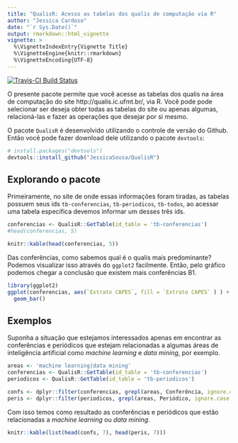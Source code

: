 ```yaml
---
title: "QualisR: Acesso as tabelas dos qualis de computação via R"
author: "Jessica Cardoso"
date: "`r Sys.Date()`"
output: rmarkdown::html_vignette
vignette: >
  %\VignetteIndexEntry{Vignette Title}
  %\VignetteEngine{knitr::rmarkdown}
  %\VignetteEncoding{UTF-8}
---
```


[![Travis-CI Build Status](https://travis-ci.org/JessicaSousa/QualisR.svg?branch=master)](https://travis-ci.org/JessicaSousa/QualisR)


O presente pacote permite que você acesse as tabelas dos qualis na área de computação do site http://qualis.ic.ufmt.br/, via R. Você pode pode selecionar ser deseja obter todas as tabelas do site ou apenas algumas, relacioná-las e fazer as operações que desejar por si mesmo.

O pacote `QualisR` é desenvolvido utilizando o controle de versão do Github. Então você pode fazer download dele utilizando o pacote `devtools`:

``` r
# install.packages("devtools")
devtools::install_github("JessicaSousa/QualisR")
```

## Explorando o pacote

Primeiramente, no site de onde essas informações foram tiradas, as tabelas possuem seus ids `tb-conferencias`, `tb-periodicos`, `tb-todos`, ao acessar uma tabela específica devemos informar um desses três ids.

```r
conferencias <- QualisR::GetTable(id_table = 'tb-conferencias')
#head(conferencias, 5)
```

```r
knitr::kable(head(conferencias, 5))
```

Das conferências, como sabemos qual é o qualis mais predominante? Podemos visualizar isso através do `ggplot2` facilmente. Então, pelo gráfico podemos chegar a conclusão que existem mais conferências B1.

```r
library(ggplot2)
ggplot(conferencias, aes(`Extrato CAPES`, fill = `Extrato CAPES` ) ) +
  geom_bar()
```

## Exemplos

Suponha a situação que estejamos interessados apenas em encontrar as conferências e periódicos que estejam relacionadas a algumas áreas de inteligência artificial como *machine learning* e *data mining*, por exemplo. 

```r

areas <- 'machine learning|data mining'
conferencias <- QualisR::GetTable(id_table = 'tb-conferencias')
periodicos <- QualisR::GetTable(id_table = 'tb-periodicos')

confs <- dplyr::filter(conferencias, grepl(areas, Conferência, ignore.case = TRUE))[,2:3]
peris <- dplyr::filter(periodicos, grepl(areas, Periódico, ignore.case = TRUE))[,2:3]

```

Com isso temos como resultado as conferências e periódicos que estão relacionadas a *machine learning* ou *data mining*.

```r

knitr::kable(list(head(confs, 7), head(peris, 7)))
```

